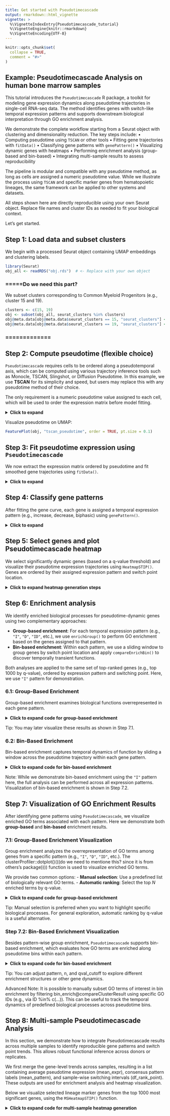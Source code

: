 ```yaml
---
title: Get started with Pseudotimecascade
output: rmarkdown::html_vignette
vignette: >
  %\VignetteIndexEntry{Pseudotimecascade_tutorial}
  %\VignetteEngine{knitr::rmarkdown}
  %\VignetteEncoding{UTF-8}
---
```


```r
knitr::opts_chunk$set(
  collapse = TRUE,
  comment = "#>"
)
```

## Example: Pseudotimecascade Analysis on human bone marrow samples

This tutorial introduces the `Pseudotimecascade` R package, a toolkit for modeling gene expression dynamics along pseudotime trajectories in single-cell RNA-seq data. The method identifies genes with switch-like temporal expression patterns and supports downstream biological interpretation through GO enrichment analysis.

We demonstrate the complete workflow starting from a Seurat object with clustering and dimensionality reduction. The key steps include:
	•	Computing pseudotime using `TSCAN` or other tools
	•	Fitting gene trajectories with `fitData()`
	•	Classifying gene patterns with `genePattern()`
	•	Visualizing dynamic genes with heatmaps
	•	Performing enrichment analysis (group-based and bin-based)
	•	Integrating multi-sample results to assess reproducibility

The pipeline is modular and compatible with any pseudotime method, as long as cells are assigned a numeric pseudotime value. While we illustrate the process using `TSCAN` and specific marker genes from hematopoietic lineages, the same framework can be applied to other systems and datasets.

All steps shown here are directly reproducible using your own Seurat object. Replace file names and cluster IDs as needed to fit your biological context.

Let’s get started.

## Step 1: Load data and subset clusters

We begin with a processed Seurat object containing UMAP embeddings and clustering labels.

```r
library(Seurat)
obj_all <- readRDS("obj.rds")  # <- Replace with your own object
```

### =====Do we need this part?
We subset clusters corresponding to Common Myeloid Progenitors (e.g., cluster 15 and 19).

```r
clusters <- c(15, 19)
obj <- subset(obj_all, seurat_clusters %in% clusters)
obj@meta.data[obj@meta.data$seurat_clusters == 15, "seurat_clusters"] <- 1
obj@meta.data[obj@meta.data$seurat_clusters == 19, "seurat_clusters"] <- 2
```
### =============

## Step 2: Compute pseudotime (flexible choice)

`Pseudotimecascade` requires cells to be ordered along a pseudotemporal axis, which can be computed using various trajectory inference tools such as Monocle, TSCAN, Slingshot, or Diffusion Pseudotime. In this example, we use **TSCAN** for its simplicity and speed, but users may replace this with any pseudotime method of their choice.

The only requirement is a numeric pseudotime value assigned to each cell, which will be used to order the expression matrix before model fitting.

<details>
<summary><strong>Click to expand</strong></summary>
```r
library(TSCAN)
clu <- obj@meta.data$seurat_clusters
names(clu) <- rownames(obj@meta.data)

# infer trajectory
m <- exprmclust(t(obj@reductions$umap@cell.embeddings), cluster=clu, reduce=FALSE)

# pseudotime order
order <- TSCANorder(m, orderonly = TRUE, startcluster = 1)
order_vec <- seq_along(order)
names(order_vec) <- order

# add pseudotime to meta
obj$tscan_pseudotime <- order_vec[Cells(obj)]
```
</details>

Visualize pseudotime on UMAP:
```r
FeaturePlot(obj, "tscan_pseudotime", order = TRUE, pt.size = 0.1)
```

## Step 3: Fit pseudotime expression using `Pseudotimecascade`

We now extract the expression matrix ordered by pseudotime and fit smoothed gene trajectories using `fitData()`.

<details>
<summary><strong>Click to expand</strong></summary>
```r
# Ensure cells are ordered by pseudotime
cells_order <- rownames(obj@meta.data[order(obj$tscan_pseudotime), ])
expr_df <- obj@assays$RNA@data[, cells_order]

# Fit gene curves
fit_data_list <- fitData(
  as.matrix(expr_df),
  pt = obj$tscan_pseudotime[cells_order],
  new_data = data.frame(pt = seq(1, nrow(obj@meta.data))),
  mc.cores = 4
)
```
</details>


## Step 4: Classify gene patterns

After fitting the gene curve, each gene is assigned a temporal expression pattern (e.g., increase, decrease, biphasic) using `genePattern()`.

<details>
<summary><strong>Click to expand</strong></summary>
```r
gene_group <- genePattern(as.data.frame(fit_data_list[["data"]]))

stip_list <- list(
  expr_df = expr_df,
  fit_data_list = fit_data_list,
  gene_group = gene_group
)
saveRDS(stip_list, "stip_list.rds")
```
</details>


## Step 5: Select genes and plot Pseudotimecascade heatmap

We select significantly dynamic genes (based on a q-value threshold) and visualize their pseudotime expression trajectories using `HeatmapSTIP()`. Genes are ordered by their assigned expression pattern and switch point location.

<details>
<summary><strong>Click to expand heatmap generation steps</strong></summary>
```r
# Filter significant genes (q ≤ 0.05)
qval <- stip_list$fit_data_list$qval
fit_data <- stip_list$fit_data_list$data[qval <= 0.05, ]

# Optional: keep top 1000 most significant genes
fit_data <- fit_data[order(qval)[1:1000], ]

# Match and sort gene pattern labels
gene_group <- stip_list$gene_group[rownames(fit_data), ]
gene_group <- gene_group[order(gene_group$pattern, gene_group$rank_point), ]

# Plot heatmap
p <- HeatmapSTIP(
  x = fit_data,
  gl = rownames(fit_data),  # Can also provide a marker gene subset
  annotation = gene_group[, "pattern"]
)
ComplexHeatmap::draw(p)
```
</details>

## Step 6: Enrichment analysis

We identify enriched biological processes for pseudotime-dynamic genes using two complementary approaches:

- **Group-based enrichment**: For each temporal expression pattern (e.g., `"I"`, `"D"`, `"ID"`, etc.), we use `enrichGroup()` to perform GO enrichment based on the genes assigned to that pattern.
- **Bin-based enrichment**: Within each pattern, we use a sliding window to group genes by switch point location and apply `compareEnrichBin()` to discover temporally transient functions.

Both analyses are applied to the same set of top-ranked genes (e.g., top 1000 by q-value), ordered by expression pattern and switching point. Here, we use `"I"` pattern for demonstration.


### 6.1: Group-Based Enrichment
Group-based enrichment examines biological functions overrepresented in each gene pattern.

<details>
<summary><strong>Click to expand code for group-based enrichment</strong></summary>
```r
library(dplyr)

# Load data
obj_all <- readRDS("obj_tscan.rds")
stip_list <- readRDS("stip_list.rds")

# Assume 'fit_data' and 'gene_group' already loaded and filtered from Step 5
universe <- rownames(obj_all@assays[["RNA"]]@data)  # already loaded


# Retrieve and order gene pattern labels
gene_group <- stip_list$gene_group[rownames(fit_data), ]
gene_group <- gene_group[order(gene_group$pattern, gene_group$rank_point), ]

# Perform GO enrichment for each pattern
enrich_group_list <- list()
for (gp in unique(gene_group$pattern)) {
  enrich_group <- enrichPattern(gene_group, gp, "human", universe = universe)
  
  # Compute enrichment ratio
  enrich_group@result$EnrichRatio <- with(enrich_group@result, {
    (as.numeric(sub("/.*", "", GeneRatio)) * as.numeric(sub(".*/", "", BgRatio))) /
    (as.numeric(sub(".*/", "", GeneRatio)) * as.numeric(sub("/.*", "", BgRatio)))
  })
  
  enrich_group_list[[gp]] <- enrich_group
}

# Save results
saveRDS(enrich_group_list, "STIP_group_enrichment.rds")
```
</details>
Tip: You may later visualize these results as shown in Step 7.1.


### 6.2: Bin-Based Enrichment
Bin-based enrichment captures temporal dynamics of function by sliding a window across the pseudotime trajectory within each gene pattern.

<details>
<summary><strong>Click to expand code for bin-based enrichment</strong></summary>
```r
# Example: perform bin-based enrichment on "I" pattern genes
library(Pseudotimecascade)

pattern <- "I"
bin.width <- 0.2
stride <- 0.1

genes_bin_enrich <- compareEnrichBin(
  gene_group,
  pattern = pattern,
  bin.width = bin.width,
  stride = stride,
  species = "human",
  ont = "BP",
  universe = universe
)

# Compute enrichment ratio
genes_bin_enrich@compareClusterResult$EnrichRatio <- with(genes_bin_enrich@compareClusterResult, {
  (as.numeric(sub("/.*", "", GeneRatio)) * as.numeric(sub(".*/", "", BgRatio))) /
  (as.numeric(sub(".*/", "", GeneRatio)) * as.numeric(sub("/.*", "", BgRatio)))
})

# Save results
saveRDS(genes_bin_enrich, paste0("STIP_bin_enrichment_", pattern, ".rds"))
```
</details>

Note: While we demonstrate bin-based enrichment using the `"I"` pattern here, the full analysis can be performed across all expression patterns. Visualization of bin-based enrichment is shown in Step 7.2.

## Step 7: Visualization of GO Enrichment Results

After identifying gene patterns using `Pseudotimecascade`, we visualize enriched GO terms associated with each pattern. Here we demonstrate both **group-based** and **bin-based** enrichment results.

### 7.1: Group-Based Enrichment Visualization

Group enrichment analyzes the overrepresentation of GO terms among genes from a specific pattern (e.g., `"I"`, `"D"`, `"ID"`, etc.). The clusterProfiler::dotplot()(((do we need to mentione this? since it is from others's package)))) function is used to visualize enriched GO terms.

We provide two common options:
- **Manual selection**: Use a predefined list of biologically relevant GO terms.
- **Automatic ranking**: Select the top *N* enriched terms by q-value.

<details>
<summary><strong>Click to expand code for group-based enrichment</strong></summary>
```r
library(Pseudotimecascade)
library(clusterProfiler)
library(ggplot2)

# Load enrichment result
obj_enrich <- readRDS("STIP_group_enrichment.rds")

# Output folder
output <- "figure/group_enrich/"
dir.create(output, recursive = TRUE, showWarnings = FALSE)

# Pattern of interest (e.g., "I" or "D")
group <- "I"
group_enrich <- obj_enrich[[group]]

# ----- Option 1: Manual selection of GO terms 
terms <- c("GO:0015669", "GO:0015671", "GO:0048821", "GO:0030218", "GO:0006783", 
           "GO:0030099", "GO:0020027", "GO:0043249", "GO:0070482", "GO:0042168")
group_enrich_manual <- group_enrich
group_enrich_manual@result <- group_enrich_manual@result[group_enrich_manual@result$ID %in% terms, ]
group_enrich_manual@result <- group_enrich_manual@result[order(group_enrich_manual@result$qvalue), ]

p_manual <- dotplot(group_enrich_manual, showCategory = length(terms), color = "qvalue", orderBy = "x") +
  ggtitle(paste("Selected GO terms - Pattern", group))
ggsave(paste0(output, group, "_manual_terms.pdf"), p_manual, width = 5.5, height = 5)

# ----- Option 2: Automatically select top N GO terms by q-value
top_n <- 20
group_enrich_auto <- group_enrich
group_enrich_auto@result <- group_enrich_auto@result[order(group_enrich_auto@result$qvalue), ]
group_enrich_auto@result <- group_enrich_auto@result[1:top_n, ]

p_auto <- dotplot(group_enrich_auto, showCategory = top_n, color = "qvalue", orderBy = "x") +
  ggtitle(paste("Top", top_n, "GO terms - Pattern", group))
ggsave(paste0(output, group, "_top", top_n, "_auto.pdf"), p_auto, width = 6, height = 5.5)
```
</details>
Tip: Manual selection is preferred when you want to highlight specific biological processes.
For general exploration, automatic ranking by q-value is a useful alternative.


### Step 7.2: Bin-Based Enrichment Visualization

Besides pattern-wise group enrichment, `Pseudotimecascade` supports bin-based enrichment, which evaluates how GO terms are enriched along pseudotime bins within each pattern.

<details>
<summary><strong>Click to expand code for bin-based enrichment</strong></summary>
```r
# Load bin-based enrichment result
genes_bin_enrich <- readRDS("STIP_bin_enrichment.rds")

# Output folder
output <- "figure/bin_enrich/"
dir.create(output, recursive = TRUE, showWarnings = FALSE)

# Pattern of interest
pattern <- "I"  
n <- 8                 # Top GO terms per bin
qval_cutoff <- 0.05    # Significance threshold

# Extract enrichment result
bin_enrich <- genes_bin_enrich[[pattern]]

# Select top n terms per bin with q ≤ cutoff
tmp_enrich <- bin_enrich@compareClusterResult %>%
  group_by(Cluster) %>%
  filter(qvalue <= qval_cutoff) %>%
  arrange(qvalue) %>%
  top_n(n = n, wt = -qvalue)

# Clean and reorder
tmp_enrich <- tmp_enrich[order(tmp_enrich$Cluster, tmp_enrich$qvalue), ]
bin_enrich@compareClusterResult <- bin_enrich@compareClusterResult[
  bin_enrich@compareClusterResult$ID %in% unique(tmp_enrich$ID), ]
bin_enrich@compareClusterResult$Description <- factor(
  bin_enrich@compareClusterResult$Description,
  levels = rev(unique(tmp_enrich$Description))
)

# Cap overly large q-values to avoid distortion in color scale
bin_enrich@compareClusterResult[
  bin_enrich@compareClusterResult$qvalue > 2 * qval_cutoff, "qvalue"
] <- 2 * qval_cutoff

# Bubble plot
p <- ggplot(bin_enrich@compareClusterResult,
            aes(x = Cluster, y = Description, size = Count)) +
  geom_point(aes(color = qvalue)) +
  scale_color_gradient2(low = "red", high = "blue", midpoint = 0.05, breaks = c(0.05)) +
  DOSE::theme_dose(font.size = 12) +
  labs(y = "", x = "Gene Bins") +
  theme(axis.text.x = element_text(angle = 60, hjust = 1))

# Save plot
ggsave(paste0(output, pattern, "_bin_top", n, ".pdf"), p, width = 10, height = 13)
```
</details>
Tip: You can adjust pattern, n, and qval_cutoff to explore different enrichment structures or other gene dynamics.

Advanced Note: It is possible to manually subset GO terms of interest in bin enrichment by filtering bin_enrich@compareClusterResult using specific GO IDs (e.g., via ID %in% c(...)). This can be useful to track the temporal dynamics of predefined biological processes across pseudotime bins.

## Step 8:  Multi-sample Pseudotimecascade Analysis
In this section, we demonstrate how to integrate Pseudotimecascade results across multiple samples to identify reproducible gene patterns and switch point trends. This allows robust functional inference across donors or replicates.

We first merge the gene-level trends across samples, resulting in a list containing average pseudotime expression (mean_expr), consensus pattern labels (mean_pattern), and sample-wise switching intervals (df_rank_point). These outputs are used for enrichment analysis and heatmap visualization.

Below we visualize selected lineage marker genes from the top 1000 most significant genes, using the `MSHeatmapSTIP()` function.

<details>
<summary><strong>Click to expand code for multi-sample heatmap generation </strong></summary>
```r
library(Pseudotimecascade)
library(ComplexHeatmap)

# Load STIP results from multi-sample integration
gene_mean_list <- readRDS("STIP_multi_exprmean_pattern.rds")

# Define marker genes
hsc_genes <- c('ERG', 'HOXA5', 'HOXA9', 'HOXA10', 'LCOR', 'RUNX1', 'SPI1', "CD34")
cmp_genes <- c('GATA2', 'CEBPA', 'GATA1', 'SPI1', 'EKLF', 'FLI1','ZFPM1', 
               'TAL1', 'GFI1', 'JUN', 'EGR1', 'EGR2', 'NAB2')
ery_genes <- c('GATA1', 'TAL1', 'KLF1', 'LDB1', 'ZFPM1', 'ZBTB7A', 'MYB', "HBB", "HBA1", "HBA2")
marked_genes <- unique(c(hsc_genes, cmp_genes, ery_genes))

# Draw heatmap
pdf("STIP_Heatmap_top1k_with_interval.pdf", width = 7, height = 10)
p <- MSHeatmapSTIP(
  x = gene_mean_list[["mean_expr"]],
  gl = marked_genes,
  annotation = as.matrix(gene_mean_list[["mean_pattern"]])[, "pattern"],
  interval = gene_mean_list[["df_rank_point"]]
)
draw(p)
dev.off()
```


Enrichment analysis can also be applied to the multi-sample results in the same way as for a single sample (see Step 6). Specifically, both group-based enrichment (using `enrichPattern()`) and bin-based enrichment (using `compareEnrichBin()`) can be applied to the mean_pattern matrix.

For visualization of enriched GO terms, we recommend reusing the approaches from Step 7:
	•	Use dotplot() from clusterProfiler to display selected or top-ranked GO terms from `enrichPattern()` results.
	•	Use ggplot2 to generate bubble plots from bin-based compareClusterResult output, with gene bins on the x-axis and GO terms on the y-axis.

These visualizations allow comparison of dynamic biological functions across pseudotime, now made more robust through multi-sample integration.

